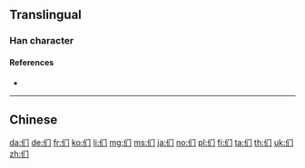{{character info/new}}
{{also|們}}
==Translingual==
{{stroke order|type=animate}}
{{stroke order|strokes=5}}

===Han character===
{{Han char|rn=9|rad=人|as=03|sn=5|four=2722|canj=OLS|ids=⿰亻门}}

====References====
* {{Han ref|kx=0094.051|hdz=10115.040|uh=4EEC|ud=20204}}

----

==Chinese==
{{zh-see|們}}

[[da:们]]
[[de:们]]
[[fr:们]]
[[ko:们]]
[[li:们]]
[[mg:们]]
[[ms:们]]
[[ja:们]]
[[no:们]]
[[pl:们]]
[[fi:们]]
[[ta:们]]
[[th:们]]
[[uk:们]]
[[zh:们]]